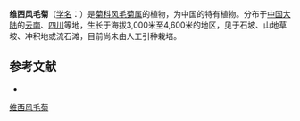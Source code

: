 {{Speciesbox
| name = 维西风毛菊
| status = 
| status_system = 
| image =
| genus = Saussurea
| species = spathulifolia
| authority = Franch.
}}

'''维西风毛菊'''（[[学名|学名]]：{{lang|la|''Saussurea spathulifolia''}}）是[[菊科|菊科]][[风毛菊属|风毛菊属]]的植物，为中国的特有植物。分布于[[中国大陆|中国大陆]]的[[云南|云南]]、[[四川|四川]]等地，生长于海拔3,000米至4,600米的地区，见于石坡、山地草坡、冲积地或流石滩，目前尚未由人工引种栽培。

== 参考文献 ==
<div class="references-small">
* {{cite web| url =http://www.bioinfo.cn/db05/KmzwSpecies.php?action=view&id=5442| title =维西风毛菊| work =《中国高等植物数据库全库》| publisher =中国科学院微生物研究所| author =昆明植物研究所| accessdate =2009-02-24| deadurl =yes| archiveurl =https://web.archive.org/web/20160305064851/http://www.bioinfo.cn/db05/KmzwSpecies.php?action=view&id=5442| archivedate =2016-03-05}}
</div>
{{Taxonbar|from=Q15226993}}

[[Category:风毛菊属|维西风毛菊]]


{{植物小作品}}